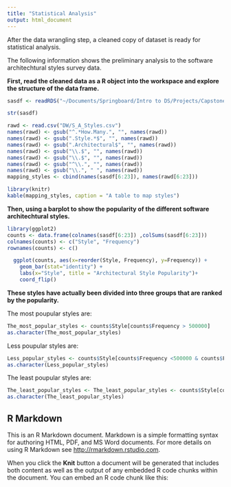```yaml
---
title: "Statistical Analysis"
output: html_document
---
```


After the data wrangling step, a cleaned copy of dataset is ready for statistical analysis. 

The following information shows the preliminary analysis to the software architechtural styles survey data.

**First, read the cleaned data as a R object into the workspace and explore the structure of the data frame.**

```r
sasdf <- readRDS("~/Documents/Springboard/Intro to DS/Projects/Capstone/DW/Cleaned_S_A_Styles.rds")
```

```r
str(sasdf)
```


```r
rawd <- read.csv("DW/S_A_Styles.csv")
names(rawd) <- gsub("^.*How.Many.", "", names(rawd))
names(rawd) <- gsub(".Style.*$", "", names(rawd))
names(rawd) <- gsub(".Architectural$", "", names(rawd))
names(rawd) <- gsub("\\.$", "", names(rawd))
names(rawd) <- gsub("\\.$", "", names(rawd))
names(rawd) <- gsub("^\\.", "", names(rawd))
names(rawd) <- gsub("\\.", " ", names(rawd))
mapping_styles <- cbind(names(sasdf[6:23]), names(rawd[6:23]))
```

```r
library(knitr)
kable(mapping_styles, caption = "A table to map styles")
```

**Then, using a barplot to show the popularity of the different software architechtural styles.**

```r
library(ggplot2)
counts <- data.frame(colnames(sasdf[6:23]) ,colSums(sasdf[6:23]))
colnames(counts) <- c("Style", "Frequency")
rownames(counts) <- c()

  ggplot(counts, aes(x=reorder(Style, Frequency), y=Frequency)) +
    geom_bar(stat="identity") +
    labs(x="Style", title = "Architectural Style Popularity")+
    coord_flip()
```

**These styles have actually been divided into three groups that are ranked by the popularity.**

The most poupular styles are: 
```r
The_most_popular_styles <- counts$Style[counts$Frequency > 500000]
as.character(The_most_popular_styles)
```

Less poupular styles are: 
```r
Less_popular_styles <- counts$Style[counts$Frequency <500000 & counts$Frequency > 250000]
as.character(Less_popular_styles)
```

The least poupular styles are: 
```r
The_least_popular_styles <- The_least_popular_styles <- counts$Style[counts$Frequency < 250000]
as.character(The_least_popular_styles)
```


## R Markdown

This is an R Markdown document. Markdown is a simple formatting syntax for authoring HTML, PDF, and MS Word documents. For more details on using R Markdown see <http://rmarkdown.rstudio.com>.

When you click the **Knit** button a document will be generated that includes both content as well as the output of any embedded R code chunks within the document. You can embed an R code chunk like this:
